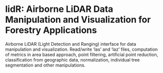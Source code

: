 lidR: Airborne LiDAR Data Manipulation and Visualization for Forestry Applications 
============================

Airborne LiDAR (Light Detection and Ranging) interface for data manipulation and visualization. Read/write 'las' and 'laz' files, computation of metrics in area based approach, point filtering, artificial point reduction, classification 
from geographic data, normalization, individual tree segmentation and other manipulations.

